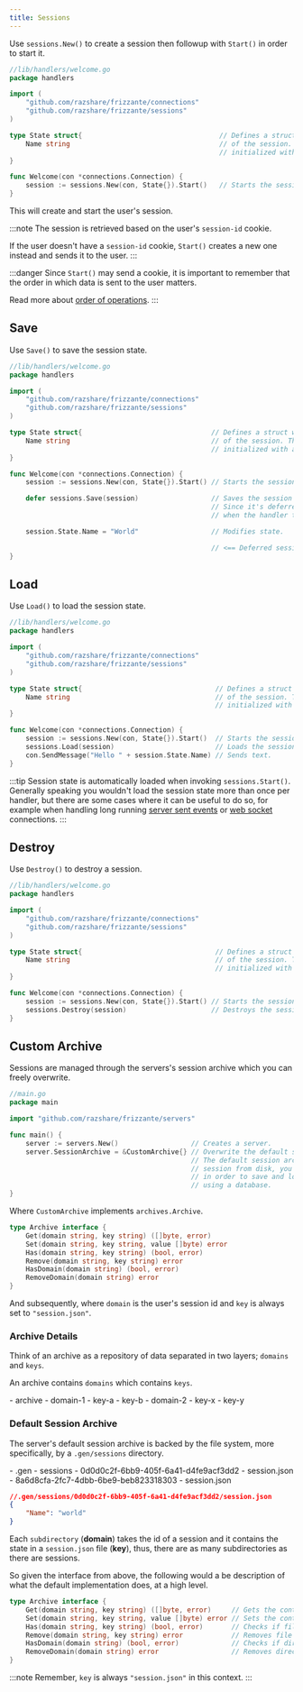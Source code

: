 ```yaml
---
title: Sessions
---
```



Use `sessions.New()` to create a session then followup with `Start()` in order to start it.

```go
//lib/handlers/welcome.go
package handlers

import (
    "github.com/razshare/frizzante/connections"
    "github.com/razshare/frizzante/sessions"
)

type State struct{                                  // Defines a struct which will hold the state 
    Name string                                     // of the session. This struct will later be
                                                    // initialized with a zero value.
}

func Welcome(con *connections.Connection) {
    session := sessions.New(con, State{}).Start()   // Starts the session with zero state.
}
```

This will create and start the user's session.

:::note
The session is retrieved based on the user's `session-id` cookie.

If the user doesn't have a `session-id` cookie, `Start()` creates a 
new one instead and sends it to the user.
:::

:::danger
Since `Start()` may send a cookie, it is important to remember that
the order in which data is sent to the user matters.

Read more about [order of operations](../order-of-operations).
:::

## Save

Use `Save()` to save the session state.

```go
//lib/handlers/welcome.go
package handlers

import (
    "github.com/razshare/frizzante/connections"
    "github.com/razshare/frizzante/sessions"
)

type State struct{                                // Defines a struct which will hold the state 
    Name string                                   // of the session. This struct will later be
                                                  // initialized with a zero value.
}

func Welcome(con *connections.Connection) {
    session := sessions.New(con, State{}).Start() // Starts the session.

    defer sessions.Save(session)                  // Saves the session's state.
                                                  // Since it's deferred, this will execute 
                                                  // when the handler terminates execution.

    session.State.Name = "World"                  // Modifies state.

                                                  // <== Deferred session.Save(session) executes.
}
```

## Load

Use `Load()` to load the session state.

```go
//lib/handlers/welcome.go
package handlers

import (
    "github.com/razshare/frizzante/connections"
    "github.com/razshare/frizzante/sessions"
)

type State struct{                                 // Defines a struct which will hold the state 
    Name string                                    // of the session. This struct will later be
                                                   // initialized with a zero value.
}

func Welcome(con *connections.Connection) {
    session := sessions.New(con, State{}).Start()  // Starts the session.
    sessions.Load(session)                         // Loads the session's state (not necessary, read below).
    con.SendMessage("Hello " + session.State.Name) // Sends text.
}
```

:::tip
Session state is automatically loaded when invoking `sessions.Start()`.\
Generally speaking you wouldn't load the session state more than once per handler,
but there are some cases where it can be useful to do so, for example when handling
long running [server sent events](../server-sent-events) or [web socket](../web-sockets) connections.
:::

## Destroy

Use `Destroy()` to destroy a session.

```go
//lib/handlers/welcome.go
package handlers

import (
    "github.com/razshare/frizzante/connections"
    "github.com/razshare/frizzante/sessions"
)

type State struct{                                 // Defines a struct which will hold the state 
    Name string                                    // of the session. This struct will later be
                                                   // initialized with a zero value.
}

func Welcome(con *connections.Connection) {
    session := sessions.New(con, State{}).Start() // Starts the session.
    sessions.Destroy(session)                     // Destroys the session.
}
```


## Custom Archive

Sessions are managed through the servers's session archive which you can freely overwrite.

```go
//main.go
package main

import "github.com/razshare/frizzante/servers"

func main() {
    server := servers.New()                  // Creates a server.
    server.SessionArchive = &CustomArchive{} // Overwrite the default session archive.
                                             // The default session archive saves and loads
                                             // session from disk, you can overwrite this
                                             // in order to save and load sessions, for example,
                                             // using a database.
}
```

Where `CustomArchive` implements `archives.Archive`.

```go
type Archive interface {
    Get(domain string, key string) ([]byte, error)
    Set(domain string, key string, value []byte) error
    Has(domain string, key string) (bool, error)
    Remove(domain string, key string) error
    HasDomain(domain string) (bool, error)
    RemoveDomain(domain string) error
}
```

And subsequently, where `domain` is the user's session id and `key` is always set to `"session.json"`.

### Archive Details

Think of an archive as a repository of data separated in two layers; `domains` and `keys`.

An archive contains `domains` which contains `keys`.

<FileTree>
    - archive
        - domain-1
            - key-a
            - key-b
        - domain-2
            - key-x
            - key-y
</FileTree>

### Default Session Archive

The server's default session archive is backed by the file system,
more specifically, by a `.gen/sessions` directory.

<FileTree>
    - .gen
        - sessions
            - 0d0d0c2f-6bb9-405f-6a41-d4fe9acf3dd2
                - session.json
            - 8a6d8cfa-2fc7-4dbb-6be9-beb823318303
                - session.json
</FileTree>

```json
//.gen/sessions/0d0d0c2f-6bb9-405f-6a41-d4fe9acf3dd2/session.json
{
    "Name": "world"
}
```

Each `subdirectory` (**domain**) takes the id of a session and it contains the state in a `session.json` file (**key**), 
thus, there are as many subdirectories as there are sessions.

So given the interface from above, the following would a be description of what the default implementation does, at a high level.

```go
type Archive interface {
    Get(domain string, key string) ([]byte, error)     // Gets the contents of file .gen/sessions/{domain}/{key}.
    Set(domain string, key string, value []byte) error // Sets the contents of file .gen/sessions/{domain}/{key}.
    Has(domain string, key string) (bool, error)       // Checks if file .gen/sessions/{domain}/{key} exists.
    Remove(domain string, key string) error            // Removes file .gen/sessions/{domain}/{key}.
    HasDomain(domain string) (bool, error)             // Checks if directory .gen/sessions/{domain} exists.
    RemoveDomain(domain string) error                  // Removes directory .gen/sessions/{domain}.
}
```

:::note
Remember, `key` is always `"session.json"` in this context.
:::